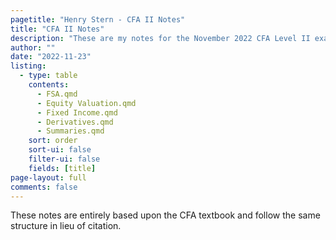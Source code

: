 ```yaml
---
pagetitle: "Henry Stern - CFA II Notes"
title: "CFA II Notes"
description: "These are my notes for the November 2022 CFA Level II exam."
author: ""
date: "2022-11-23"
listing:
  - type: table
    contents: 
      - FSA.qmd
      - Equity Valuation.qmd
      - Fixed Income.qmd
      - Derivatives.qmd
      - Summaries.qmd
    sort: order
    sort-ui: false
    filter-ui: false
    fields: [title]
page-layout: full
comments: false
---
```


::: {.callout-note .mb-5 .mt-0}
These notes are entirely based upon the CFA textbook and follow the same structure in lieu of citation.
:::

